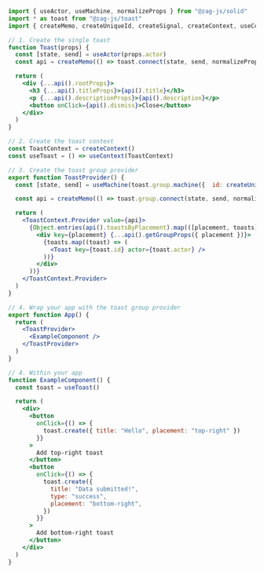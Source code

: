 ```jsx
import { useActor, useMachine, normalizeProps } from "@zag-js/solid"
import * as toast from "@zag-js/toast"
import { createMemo, createUniqueId, createSignal, createContext, useContext } from "solid-js"

// 1. Create the single toast
function Toast(props) {
  const [state, send] = useActor(props.actor)
  const api = createMemo(() => toast.connect(state, send, normalizeProps))

  return (
    <div {...api().rootProps}>
      <h3 {...api().titleProps}>{api().title}</h3>
      <p {...api().descriptionProps}>{api().description}</p>
      <button onClick={api().dismiss}>Close</button>
    </div>
  )
}

// 2. Create the toast context
const ToastContext = createContext()
const useToast = () => useContext(ToastContext)

// 3. Create the toast group provider
export function ToastProvider() {
  const [state, send] = useMachine(toast.group.machine({  id: createUniqueId() }))

  const api = createMemo(() => toast.group.connect(state, send, normalizeProps))

  return (
    <ToastContext.Provider value={api}>
      {Object.entries(api().toastsByPlacement).map(([placement, toasts]) => (
        <div key={placement} {...api().getGroupProps({ placement })}>
          {toasts.map((toast) => (
            <Toast key={toast.id} actor={toast.actor} />
          ))}
        </div>
      ))}
    </ToastContext.Provider>
  )
}

// 4. Wrap your app with the toast group provider
export function App() {
  return (
    <ToastProvider>
      <ExampleComponent />
    </ToastProvider>
  )
}

// 4. Within your app
function ExampleComponent() {
  const toast = useToast()

  return (
    <div>
      <button
        onClick={() => {
          toast.create({ title: "Hello", placement: "top-right" })
        }}
      >
        Add top-right toast
      </button>
      <button
        onClick={() => {
          toast.create({
            title: "Data submitted!",
            type: "success",
            placement: "bottom-right",
          })
        }}
      >
        Add bottom-right toast
      </button>
    </div>
  )
}
```
